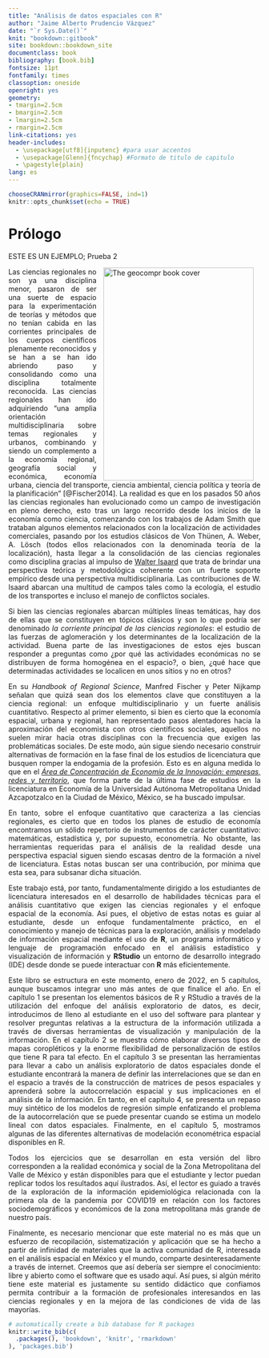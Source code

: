 ```yaml
--- 
title: "Análisis de datos espaciales con R"
author: "Jaime Alberto Prudencio Vázquez"
date: "`r Sys.Date()`"
knit: "bookdown::gitbook"
site: bookdown::bookdown_site
documentclass: book
bibliography: [book.bib]
fontsize: 11pt
fontfamily: times
classoption: oneside
openright: yes
geometry: 
- tmargin=2.5cm
- bmargin=2.5cm
- lmargin=2.5cm
- rmargin=2.5cm
link-citations: yes
header-includes:
  - \usepackage[utf8]{inputenc} #para usar accentos
  - \usepackage[Glenn]{fncychap} #Formato de titulo de capitulo
  - \pagestyle{plain}
lang: es
---
```

```r
chooseCRANmirror(graphics=FALSE, ind=1)
knitr::opts_chunk$set(echo = TRUE)
```

Prólogo {-}
=======

<div style="text-align: justify">

ESTE ES UN EJEMPLO; Prueba 2

<a href="https://rpm-uam.blogspot.com/p/curso-software-r.html"><img src="Portada.png" width="300" height="425" alt="The geocompr book cover" align="right" style="margin: 0 1em 0 1em" /></a>
  
Las ciencias regionales no son ya una disciplina menor, pasaron de ser una suerte de espacio para la experimentación de teorías y métodos que no tenían cabida en las corrientes principales de los cuerpos científicos plenamente reconocidos y se han  a se han ido abriendo paso y consolidando como una disciplina totalmente reconocida. Las ciencias regionales han ido adquiriendo “una amplia orientación multidisciplinaria sobre temas regionales y urbanos, combinando y siendo un complemento a la economía regional, geografía social y económica, economía urbana, ciencia del transporte, ciencia ambiental, ciencia política y teoría de la planificación” [@Fischer2014]. La realidad es que en los pasados 50 años las ciencias regionales han evolucionado como un campo de investigación en pleno derecho, esto tras un largo recorrido desde los inicios de la economía como ciencia, comenzando con los trabajos de Adam Smith que trataban algunos elementos relacionados con la localización de actividades comerciales, pasando por los estudios clásicos de Von Thünen, A. Weber, A. Lösch (todos ellos relacionados con la denominada teoría de la localización), hasta llegar a la consolidación de las ciencias regionales como disciplina gracias al impulso de [Walter Isaard](https://www.narsc.org/newsite/internal/isard/) que trata de brindar una perspectiva teórica y metodológica coherente con un fuerte soporte empírico desde una perspectiva multidisciplinaria. Las contribuciones de W. Isaard abarcan una multitud de campos tales como la ecología, el estudio de los transportes e incluso el manejo de conflictos sociales.

Si bien las ciencias regionales abarcan múltiples líneas temáticas, hay dos de ellas que se constituyen en tópicos clásicos y son lo que podría ser denominado _la corriente principal de las ciencias regionales_: el estudio de las fuerzas de aglomeración y los determinantes de la localización de la actividad. Buena parte de las investigaciones de estos ejes buscan responder a preguntas como ¿por qué las actividades económicas no se distribuyen de forma homogénea en el espacio?, o bien, ¿qué hace que determinadas actividades se localicen en unos sitios y no en otros?

En su *Handbook of Regional Science*, Manfred Fischer y Peter Nijkamp señalan que quizá sean dos los elementos clave que constituyen a la ciencia regional: un enfoque multidisciplinario y un fuerte análisis cuantitativo. Respecto al primer elemento, si bien es cierto que la economía espacial, urbana y regional, han representado pasos alentadores hacia la aproximación del economista con otros científicos sociales, aquellos no suelen mirar hacia otras disciplinas con la frecuencia que exigen las problemáticas sociales. De este modo, aún sigue siendo necesario construir alternativas de formación en la fase final de los estudios de licenciatura que busquen romper la endogamia de la profesión. Esto es en alguna medida lo que en el [*Área de Concentración de Economía de la Innovación: empresas, redes y territorio*](https://rpm-uam.blogspot.com/p/docencia.html), que forma parte de la última fase de estudios en la licenciatura en Economía de la Universidad Autónoma Metropolitana Unidad Azcapotzalco en la Ciudad de México, México, se ha buscado impulsar. 

En tanto, sobre el enfoque cuantitativo que caracteriza a las ciencias regionales, es cierto que en todos los planes de estudio de economía encontramos un sólido repertorio de instrumentos de carácter cuantitativo: matemáticas, estadística y, por supuesto, econometría. No obstante, las herramientas requeridas para el análisis de la realidad desde una perspectiva espacial siguen siendo escasas dentro de la formación a nivel de licenciatura. Estas notas buscan ser una contribución, por mínima que esta sea, para subsanar dicha situación.

Este trabajo está, por tanto, fundamentalmente dirigido a los estudiantes de licenciatura interesados en el desarrollo de habilidades técnicas para el análisis cuantitativo que exigen las ciencias regionales y el enfoque espacial de la economía. Así pues, el objetivo de estas notas es guiar al estudiante, desde un enfoque fundamentalmente práctico, en el conocimiento y manejo de técnicas para la exploración, análisis y modelado de información espacial mediante el uso de **R**, un programa informático y lenguaje de programación enfocado en el análisis estadístico y visualización de información y **RStudio** un entorno de desarrollo integrado (IDE) desde donde se puede interactuar con **R** más eficientemente.

Este libro se estructura en este momento, enero de 2022, en 5 capítulos, aunque buscamos integrar uno más antes de que finalice el año. En el capítulo 1 se presentan los elementos básicos de R y RStudio a través de la utilización del enfoque del análisis exploratorio de datos, es decir, introducimos de lleno al estudiante en el uso del software para plantear y resolver preguntas relativas a la estructura de la información utilizada a través de diversas herramientas de visualización y manipulación de la información. En el capítulo 2 se muestra cómo elaborar diversos tipos de mapas coropléticos y la enorme flexibilidad de personalización de estilos que tiene R para tal efecto. En el capítulo 3 se presentan las herramientas para llevar a cabo un análisis exploratorio de datos espaciales donde el estudiante encontrará la manera de definir las interrelaciones que se dan en el espacio a través de la construcción de matrices de pesos espaciales y aprenderá sobre la autocorrelación espacial y sus implicaciones en el análisis de la información. En tanto, en el capítulo 4, se presenta un repaso muy sintético de los modelos de regresión simple enfatizando el problema de la autocorrelación que se puede presentar cuando se estima un modelo lineal con datos espaciales. Finalmente, en el capítulo 5, mostramos algunas de las diferentes alternativas de modelación econométrica espacial disponibles en R.

Todos los ejercicios que se desarrollan en esta versión del libro corresponden a la realidad económica y social de la Zona Metropolitana del Valle de México y están disponibles para que el estudiante y lector puedan replicar todos los resultados aquí ilustrados. Así, el lector es guiado a través de la exploración de la información epidemiológica relacionada con la primera ola de la pandemia por COVID19 en relación con los factores sociodemográficos y económicos de la zona metropolitana más grande de nuestro país.

Finalmente, es necesario mencionar que este material no es más que un esfuerzo de recopilación, sistematización y aplicación que se ha hecho a partir de infinidad de materiales que la activa comunidad de R, interesada en el análisis espacial en México y el mundo, comparte desinteresadamente a través de internet. Creemos que así debería ser siempre el conocimiento: libre y abierto como el software que es usado aquí. Así pues, si algún mérito tiene este material es justamente su sentido didáctico que confiamos permita contribuir a la formación de profesionales interesandos en las ciencias regionales y en la mejora de las condiciones de vida de las mayorías. 


```r
# automatically create a bib database for R packages
knitr::write_bib(c(
  .packages(), 'bookdown', 'knitr', 'rmarkdown'
), 'packages.bib')
```

